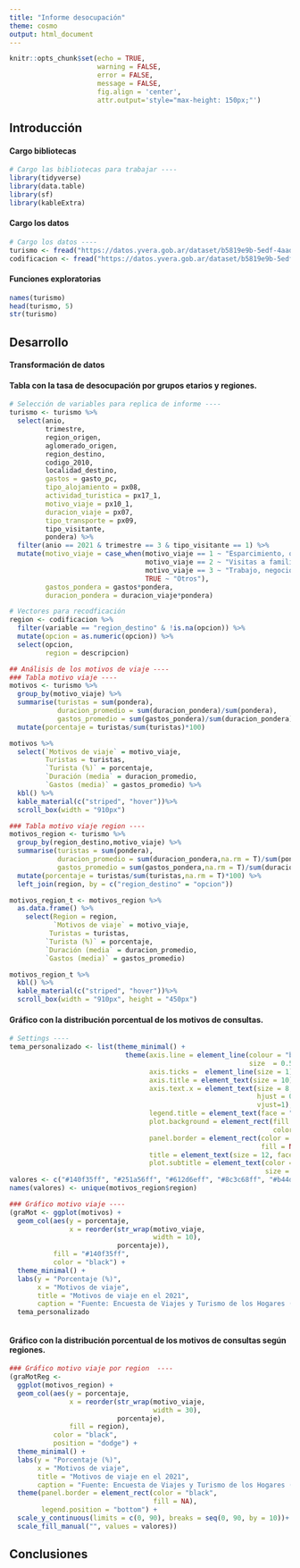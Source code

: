 ```yaml
---
title: "Informe desocupación"
theme: cosmo
output: html_document
---
```


```r
knitr::opts_chunk$set(echo = TRUE, 
                      warning = FALSE, 
                      error = FALSE,
                      message = FALSE,
                      fig.align = 'center', 
                      attr.output='style="max-height: 150px;"')
```

## Introducción


#### Cargo bibliotecas 


```r
# Cargo las bibliotecas para trabajar ----
library(tidyverse)
library(data.table)
library(sf)
library(kableExtra)
```

#### Cargo los datos

```r
# Cargo los datos ----
turismo <- fread("https://datos.yvera.gob.ar/dataset/b5819e9b-5edf-4aad-bd39-a81158a2b3f3/resource/8c663c32-fee2-4a57-a918-7ab0f3819624/download/evyth_microdatos.txt", encoding = "UTF-8")
codificacion <- fread("https://datos.yvera.gob.ar/dataset/b5819e9b-5edf-4aad-bd39-a81158a2b3f3/resource/20e2c018-a2ee-4d97-9c67-a4303f669255/download/evyth_diccionario_registro.txt", encoding = "UTF-8")

```

#### Funciones exploratorias
```r
names(turismo)
head(turismo, 5)
str(turismo)
```

## Desarrollo
#### Transformación de datos  

#### Tabla con la tasa de desocupación por grupos etarios y regiones.

```r
# Selección de variables para replica de informe ----
turismo <- turismo %>% 
  select(anio,
         trimestre, 
         region_origen,
         aglomerado_origen,
         region_destino,
         codigo_2010,
         localidad_destino,
         gastos = gasto_pc,
         tipo_alojamiento = px08,
         actividad_turistica = px17_1,
         motivo_viaje = px10_1,
         duracion_viaje = px07,
         tipo_transporte = px09,
         tipo_visitante,
         pondera) %>% 
  filter(anio == 2021 & trimestre == 3 & tipo_visitante == 1) %>% 
  mutate(motivo_viaje = case_when(motivo_viaje == 1 ~ "Esparcimiento, ocio, recreacion",
                                  motivo_viaje == 2 ~ "Visitas a familiares o amigos",
                                  motivo_viaje == 3 ~ "Trabajo, negocios, motivos profesionales",
                                  TRUE ~ "Otros"),
         gastos_pondera = gastos*pondera,
         duracion_pondera = duracion_viaje*pondera) 

# Vectores para recodficación 
region <- codificacion %>%  
  filter(variable == "region_destino" & !is.na(opcion)) %>%  
  mutate(opcion = as.numeric(opcion)) %>% 
  select(opcion,
         region = descripcion)
```


```r
## Análisis de los motivos de viaje ----
### Tabla motivo viaje ----
motivos <- turismo %>% 
  group_by(motivo_viaje) %>% 
  summarise(turistas = sum(pondera),
            duracion_promedio = sum(duracion_pondera)/sum(pondera),
            gastos_promedio = sum(gastos_pondera)/sum(duracion_pondera)) %>% 
  mutate(porcentaje = turistas/sum(turistas)*100)

```

```r
motivos %>% 
  select(`Motivos de viaje` = motivo_viaje,
         Turistas = turistas,
         `Turista (%)` = porcentaje,
         `Duración (media` = duracion_promedio,
         `Gastos (media)` = gastos_promedio) %>% 
  kbl() %>%
  kable_material(c("striped", "hover"))%>% 
  scroll_box(width = "910px")
```

```r
### Tabla motivo viaje region ----
motivos_region <- turismo %>%
  group_by(region_destino,motivo_viaje) %>% 
  summarise(turistas = sum(pondera),
            duracion_promedio = sum(duracion_pondera,na.rm = T)/sum(pondera,na.rm = T),
            gastos_promedio = sum(gastos_pondera,na.rm = T)/sum(duracion_pondera,na.rm = T)) %>% 
  mutate(porcentaje = turistas/sum(turistas,na.rm = T)*100) %>% 
  left_join(region, by = c("region_destino" = "opcion"))

```

```r
motivos_region_t <- motivos_region %>% 
  as.data.frame() %>% 
    select(Region = region,
           `Motivos de viaje` = motivo_viaje,
          Turistas = turistas,
         `Turista (%)` = porcentaje,
         `Duración (media` = duracion_promedio,
         `Gastos (media)` = gastos_promedio) 

motivos_region_t %>% 
  kbl() %>%
  kable_material(c("striped", "hover"))%>% 
  scroll_box(width = "910px", height = "450px")
```

#### Gráfico con la distribución porcentual de los motivos de consultas.

```r
# Settings ----
tema_personalizado <- list(theme_minimal() +
                             theme(axis.line = element_line(colour = "black", 
                                                            size  = 0.5),
                                   axis.ticks =  element_line(size = 1),
                                   axis.title = element_text(size = 10),
                                   axis.text.x = element_text(size = 8,angle =45, 
                                                              hjust = 0.95, 
                                                              vjust=1),
                                   legend.title = element_text(face = "bold"),
                                   plot.background = element_rect(fill =  "#f1f1f1",
                                                                  color = "#f1f1f1"),
                                   panel.border = element_rect(color = "black", 
                                                               fill = NA),
                                   title = element_text(size = 12, face = "bold"),
                                   plot.subtitle = element_text(color = "#5D6D7E",
                                                                size = 10)))
valores <- c("#140f35ff", "#251a56ff", "#612d6eff", "#8c3c68ff", "#b44d56ff", "#f4b036ff", "#f3d557ff", "#fdf8a5ff")
names(valores) <- unique(motivos_region$region)

### Gráfico motivo viaje ----
(graMot <- ggplot(motivos) +
  geom_col(aes(y = porcentaje, 
               x = reorder(str_wrap(motivo_viaje,
                                    width = 10), 
                           porcentaje)), 
           fill = "#140f35ff",
           color = "black") + 
  theme_minimal() +
  labs(y = "Porcentaje (%)",
       x = "Motivos de viaje",
       title = "Motivos de viaje en el 2021",
       caption = "Fuente: Encuesta de Viajes y Turismo de los Hogares (EVyTH")) +
  tema_personalizado



```

#### Gráfico con la distribución porcentual de los motivos de consultas según regiones.

```r
### Gráfico motivo viaje por region  ----
(graMotReg <- 
  ggplot(motivos_region) +
  geom_col(aes(y = porcentaje, 
               x = reorder(str_wrap(motivo_viaje,
                                    width = 30), 
                           porcentaje),
               fill = region), 
           color = "black",
           position = "dodge") + 
  theme_minimal() +
  labs(y = "Porcentaje (%)",
       x = "Motivos de viaje",
       title = "Motivos de viaje en el 2021",
       caption = "Fuente: Encuesta de Viajes y Turismo de los Hogares (EVyTH")+
  theme(panel.border = element_rect(color = "black",
                                    fill = NA),
        legend.position = "bottom") +
  scale_y_continuous(limits = c(0, 90), breaks = seq(0, 90, by = 10))+
  scale_fill_manual("", values = valores))

```


## Conclusiones
